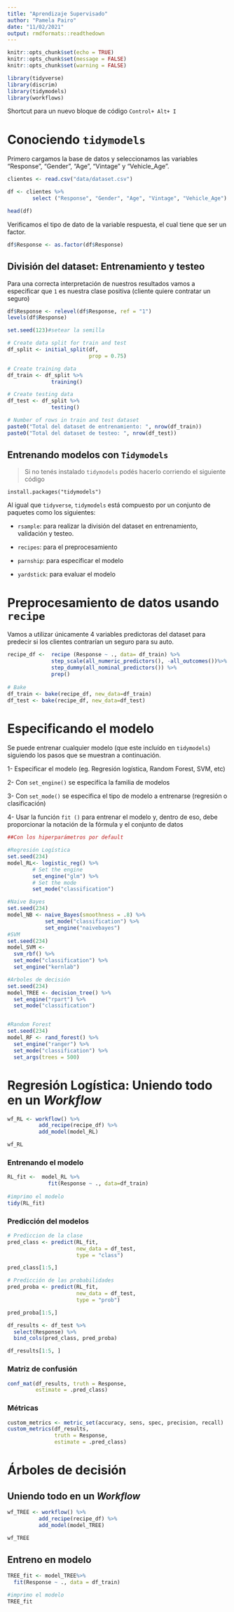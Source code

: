 ---
title: "Aprendizaje Supervisado"
author: "Pamela Pairo"
date: "11/02/2021"
output: rmdformats::readthedown
---


```{r setup, include=FALSE}
knitr::opts_chunk$set(echo = TRUE)
knitr::opts_chunk$set(message = FALSE)
knitr::opts_chunk$set(warning = FALSE)

library(tidyverse)
library(discrim)
library(tidymodels)
library(workflows)
```

Shortcut para un nuevo bloque de código `Control+ Alt+ I`

# Conociendo `tidymodels`

Primero cargamos la base de datos y seleccionamos las variables "Response", "Gender", "Age", "Vintage" y "Vehicle_Age".

```{r}

clientes <- read.csv("data/dataset.csv")

df <- clientes %>%
        select ("Response", "Gender", "Age", "Vintage", "Vehicle_Age")

head(df)

```

Verificamos el tipo de dato de la variable respuesta, el cual tiene que ser un factor.

```{r}

df$Response <- as.factor(df$Response)
```

## División del dataset: Entrenamiento y testeo

Para una correcta interpretación de nuestros resultados vamos a especificar que `1` es nuestra clase positiva (cliente quiere contratar un seguro)

```{r}
df$Response <- relevel(df$Response, ref = "1")
levels(df$Response)
```

```{r}
set.seed(123)#setear la semilla

# Create data split for train and test
df_split <- initial_split(df,
                          prop = 0.75)

# Create training data
df_train <- df_split %>%
              training()

# Create testing data
df_test <- df_split %>%
              testing()

# Number of rows in train and test dataset
paste0("Total del dataset de entrenamiento: ", nrow(df_train))
paste0("Total del dataset de testeo: ", nrow(df_test))
```

## Entrenando modelos con `Tidymodels`

> <i class='fas fa-code-branch pr2'></i> Si no tenés instalado `tidymodels` podés hacerlo corriendo el siguiente código

```
install.packages("tidymodels")

```

Al igual que `tidyverse`, `tidymodels` está compuesto por un conjunto de paquetes como los siguientes:

- `rsample`: para realizar la división del dataset en entrenamiento, validación y testeo.

- `recipes`: para el preprocesamiento

- `parnship`: para especificar el modelo

- `yardstick`: para evaluar el modelo

# Preprocesamiento de datos usando `recipe`

Vamos a utilizar únicamente 4 variables predictoras del dataset para predecir si los clientes contrarían un seguro para su auto.

```{r}
recipe_df <-  recipe (Response ~ ., data= df_train) %>% 
              step_scale(all_numeric_predictors(), -all_outcomes())%>%
              step_dummy(all_nominal_predictors()) %>% 
              prep()
              
# Bake
df_train <- bake(recipe_df, new_data=df_train)
df_test <- bake(recipe_df, new_data=df_test)
```

# Especificando el modelo

Se puede entrenar cualquier modelo (que este incluído en `tidymodels`) siguiendo los pasos que se muestran a continuación.

1- Especificar el modelo (eg. Regresión logística, Random Forest, SVM, etc)

2- Con `set_engine()` se especifíca la familia de modelos

3- Con `set_mode()` se especifica el tipo de modelo a entrenarse (regresión o clasificación)

4- Usar la función `fit ()` para entrenar el modelo y, dentro de eso, debe proporcionar la notación de la fórmula y el conjunto de datos


```{r}
##Con los hiperparámetros por default

#Regresión Logística
set.seed(234)
model_RL<- logistic_reg() %>%
        # Set the engine
        set_engine("glm") %>%
        # Set the mode
        set_mode("classification")

#Naive Bayes
set.seed(234)
model_NB <- naive_Bayes(smoothness = .8) %>%
            set_mode("classification") %>% 
            set_engine("naivebayes")
#SVM
set.seed(234)
model_SVM <-
  svm_rbf() %>%
  set_mode("classification") %>%
  set_engine("kernlab")

#Arboles de decisión
set.seed(234)
model_TREE <- decision_tree() %>% 
  set_engine("rpart") %>% 
  set_mode("classification") 


#Random Forest
set.seed(234)
model_RF <- rand_forest() %>% 
  set_engine("ranger") %>% 
  set_mode("classification") %>% 
  set_args(trees = 500)

```

# Regresión Logística: Uniendo todo en un _Workflow_

```{r}
wf_RL <- workflow() %>% 
          add_recipe(recipe_df) %>% 
          add_model(model_RL)

wf_RL
```

### Entrenando el modelo

```{r}
RL_fit <-  model_RL %>%
             fit(Response ~ ., data=df_train) 
            
#imprimo el modelo
tidy(RL_fit)
```

### Predicción del modelos

```{r}
# Prediccion de la clase
pred_class <- predict(RL_fit,
                      new_data = df_test,
                      type = "class")

pred_class[1:5,] 
```

```{r}
# Predicción de las probabilidades
pred_proba <- predict(RL_fit,
                      new_data = df_test,
                      type = "prob")

pred_proba[1:5,]
```

```{r}

df_results <- df_test %>%
  select(Response) %>%
  bind_cols(pred_class, pred_proba)

df_results[1:5, ]
```

### Matriz de confusión

```{r}
conf_mat(df_results, truth = Response,
         estimate = .pred_class)
```

### Métricas
```{r}

custom_metrics <- metric_set(accuracy, sens, spec, precision, recall)
custom_metrics(df_results,
               truth = Response,
               estimate = .pred_class)
```

# Árboles de decisión


## Uniendo todo en un _Workflow_

```{r}
wf_TREE <- workflow() %>% 
          add_recipe(recipe_df) %>% 
          add_model(model_TREE)

wf_TREE
```
## Entreno en modelo

```{r}
TREE_fit <- model_TREE%>%
  fit(Response ~ ., data = df_train) 

#imprimo el modelo
TREE_fit
```

